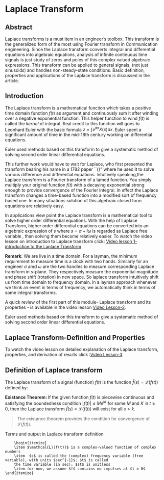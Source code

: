 # Laplace Transform

## Abstract
Laplace transforms is a must item in an engineer's toolbox. This transform is the generalized form of the most using Fourier transform in Communication engineering. Since the Laplace transform converts integral and differential equations into algebraic equations, analysis of infinite continuous time signals is just study of zeros and poles of this complex valued algebraic expressions. This transform can be applied to general signals, (not just sinusoids) and handles non-steady-state conditions. Basic definition, properties and applications of the Laplace transform is discussed in the article.

## Introduction

The Laplace transform is a mathematical function which takes a positive time domain function $f(t)$  as argument and continuously sum it after winding over a negative exponential function. This helper function to wind $f(t)$ is called the *kernel* of integral. Real credit to this function will goes to Leonhard Euler with the basic formula $\displaystyle z=\int e^{ax}X(x)dx$. Euler spent a significant amount of time in the mid-18th century working on differential equations.

 Euler used methods based on this transform to give a systematic method of solving second order linear differential equations.
 
 This further work would have to wait for Laplace, who first presented the transform bearing his name in a 1782 paper ``{\em Memoire sur les approximations des formules qui sont fonctions de tres grands nombres}" where he used it to solve various difference and differential equations. 
Intuitively speaking,the Laplace transform is a Fourier transform of a tamed function. You simply multiply your original function $f(t)$ with a decaying exponential strong enough to provide convergence of the Fourier integral. In effect the Laplace transform changes a time-based function into a modified sort of frequency based one. In many situations solution of this algebraic closed form equations are relatively easy. 

 In applications view point the Laplace transform is a mathematical tool to solve higher order differential equations. With the help of Laplace Transform, higher order differential equations can be converted into an algebraic expression of $s$ where $s=\sigma+i\omega$ is regarded as Laplace free variable , then solving them become relatively easier.
 To watch the video lesson on introduction to Laplace transform click: [Video lesson 1- introduction to the Laplace Transform](https://youtu.be/fWles8hGfd4)

**Remark:** We are live in a time domain. For a layman, the minimum requirement to measure time is a clock with two hands. Similarly for an engineer $\sigma$ amd $\omega$ are the two handles to measure corresponding Laplace transform  in $s$-plane. They respectively measure the exponential magnitude and phase shift (rotation) in new space. So laplace transform intuitively shift us from time domain to frequency domain. In a layman approach whenever we think an event in terms of frequency, we automatically think in terms of some integral transforms. 
 
 
A quick review of the first part of this module- Laplace transform and its properties - is available in the video lesson [Video Lesson-2](https://youtu.be/ZUkrC15VEA0).

  Euler used methods based on this transform to give a systematic method of solving second order linear differential equations.

## Laplace Transform-Definition and Properties

To watch the video lesson on detailed explanation of the Laplace transform, properties, and derivation of results click :[Video Lesson-3](https://youtu.be/Z3q535XiZmM)

## Definition of Laplace transform

The Laplace transform of a signal (function) $f(t)$ is the function $\bar{f}(s)=\mathcal{L}(f(t))$
defined by:

\begin{equation}
\mathcal{L}(f(t))=\int\limits_0^\infty f(t)e^{-st}dt\,\,\hspace{1cm} \text{, where } t\geq 0 \text{ and } s\geq 0 \text{ is a complex number}.
\end{equation}
**Existance Theorem:** If the given function $f(t)$ is piecewise continuous and satisfying the boundedness condition $|f(t)|\leq Me^{kt}$ for some $M$ and $K$ in $t\geq 0$, then the Laplace transform $\bar{f}(s)=\mathcal{L}(f(t))$ will exist for all $s>k$.

>The existance theorem provides the condition for convergence of $\mathcal{L}(f(t))$.

Terms and output in Laplace transform definition

		\begin{itemize}
		\item $\mathcal{L}(f(t))$ is a complex-valued function of complex numbers
		\item  $s$ is called the (complex) frequency variable (free variable), with units $sec^{-1}$; $t$ is called
		the time variable (in sec); $st$ is unitless
		\item for now, we assume $f$ contains no impulses at $t = 0$
	\end{itemize}
